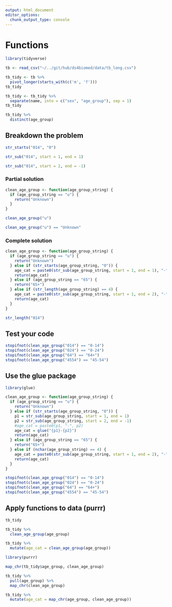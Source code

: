 ```yaml
---
output: html_document
editor_options: 
  chunk_output_type: console
---
```

# Functions

```r
library(tidyverse)

tb <- read_csv("~/../git/hub/ds4biomed/data/tb_long.csv")
```

```r
tb_tidy <- tb %>%
  pivot_longer(starts_with(c('m', 'f')))
tb_tidy
```

```r
tb_tidy <- tb_tidy %>%
  separate(name, into = c("sex", "age_group"), sep = 1)
tb_tidy
```

```r
tb_tidy %>%
  distinct(age_group)
```

## Breakdown the problem

```r
str_starts("014", "0")
```

```r
str_sub("014", start = 1, end = 1)
```

```r
str_sub("014", start = 2, end = -1)
```

### Partial solution

```r
clean_age_group <- function(age_group_string) {
  if (age_group_string == "u") {
    return("Unknown")
  }
}
```

```r
clean_age_group("u")
```

```r
clean_age_group("u") == "Unknown"
```

### Complete solution

```r
clean_age_group <- function(age_group_string) {
  if (age_group_string == "u") {
    return("Unknown")
  } else if (str_starts(age_group_string, "0")) {
    age_cat = paste0(str_sub(age_group_string, start = 1, end = 1), "-", str_sub(age_group_string, start = 2, end = -1))
    return(age_cat)
  } else if (age_group_string == "65") {
    return("65+")
  } else if (str_length(age_group_string) == 4) {
    age_cat = paste0(str_sub(age_group_string, start = 1, end = 2), "-", str_sub(age_group_string, start = 3, end = -1))
    return(age_cat)
  }
}
```

```r
str_length("014")
```

## Test your code

```r
stopifnot(clean_age_group("014") == "0-14")
stopifnot(clean_age_group("024") == "0-24")
stopifnot(clean_age_group("64") == "64+")
stopifnot(clean_age_group("4554") == "45-54")
```

## Use the glue package

```r
library(glue)
```


```r
clean_age_group <- function(age_group_string) {
  if (age_group_string == "u") {
    return("Unknown")
  } else if (str_starts(age_group_string, "0")) {
    p1 = str_sub(age_group_string, start = 1, end = 1)
    p2 = str_sub(age_group_string, start = 2, end = -1)
    #age_cat = paste0(p1, "-", p2)
    age_cat = glue("{p1}-{p2}")
    return(age_cat)
  } else if (age_group_string == "65") {
    return("65+")
  } else if (nchar(age_group_string) == 4) {
    age_cat = paste0(str_sub(age_group_string, start = 1, end = 2), "-", str_sub(age_group_string, start = 3, end = -1))
    return(age_cat)
  }
}
```

```r
stopifnot(clean_age_group("014") == "0-14")
stopifnot(clean_age_group("024") == "0-24")
stopifnot(clean_age_group("64") == "64+")
stopifnot(clean_age_group("4554") == "45-54")
```

## Apply functions to data (purrr)

```r
tb_tidy
```

```r
tb_tidy %>%
  clean_age_group(age_group)
```

```r
tb_tidy %>%
  mutate(age_cat = clean_age_group(age_group))
```

```r
library(purrr)
```

```r
map_chr(tb_tidy$age_group, clean_age_group)
```

```r
tb_tidy %>%
  pull(age_group) %>%
  map_chr(clean_age_group)
```

```r
tb_tidy %>%
  mutate(age_cat = map_chr(age_group, clean_age_group))
```
